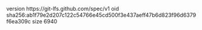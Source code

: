 version https://git-lfs.github.com/spec/v1
oid sha256:ab1f79e2d207c122c54766e45cd500f3e437aeff47b6d823f96d6379f6ea309c
size 6940
